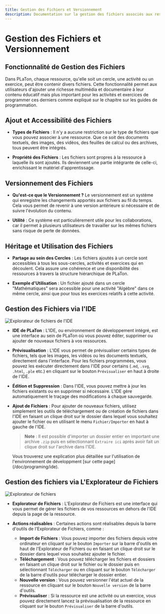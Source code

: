 ```yaml
---
title: Gestion des Fichiers et Versionnement
description: Documentation sur la gestion des fichiers associés aux ressources PLaTon, incluant l'ajout, l'édition et le partage. Explique le système de versionnement et l'utilisation de l'IDE et de l'explorateur de fichiers.
---
```



# Gestion des Fichiers et Versionnement

## Fonctionnalité de Gestion des Fichiers

Dans PLaTon, chaque ressource, qu'elle soit un cercle, une activité ou un exercice, peut être contenir divers fichiers.
Cette fonctionnalité permet aux utilisateurs d'ajouter une richesse multimédia et documentaire à leur contenu éducatif
mais plus important pour les activités et exercices de programmer ces derniers comme expliqué sur le chapitre sur les guides de programmation.

## Ajout et Accessibilité des Fichiers

- **Types de Fichiers** :
  Il n'y a aucune restriction sur le type de fichiers que vous pouvez associer à une ressource. Que ce soit des documents textuels, des images, des vidéos, des feuilles de calcul ou des archives, tous peuvent être intégrés.

- **Propriété des Fichiers** :
  Les fichiers sont propres à la ressource à laquelle ils sont ajoutés. Ils deviennent une partie intégrante de celle-ci, enrichissant le matériel d'apprentissage.

## Versionnement des Fichiers

- **Qu'est-ce que le Versionnement ?**
  Le versionnement est un système qui enregistre les changements apportés aux fichiers au fil du temps. Cela vous permet de revenir à une version antérieure si nécessaire et de suivre l'évolution du contenu.

- **Utilité** :
  Ce système est particulièrement utile pour les collaborations, car il permet à plusieurs utilisateurs de travailler sur les mêmes fichiers sans risque de perte de données.

## Héritage et Utilisation des Fichiers

- **Partage au sein des Cercles** :
  Les fichiers ajoutés à un cercle sont accessibles à tous les sous-cercles, activités et exercices qui en découlent. Cela assure une cohérence et une disponibilité des ressources à travers la structure hiérarchique de PLaTon.

- **Exemple d'Utilisation** :
  Un fichier ajouté dans un cercle "Mathématiques" sera accessible pour une activité "Algèbre" dans ce même cercle, ainsi que pour tous les exercices relatifs à cette activité.

## Gestion des Fichiers via l'IDE

![Explorateur de fichiers de l'IDE](../../../public/screens/resources/ide/explorer.png)

- **IDE de PLaTon** :
  L'IDE, ou environnement de développement intégré, est une interface au sein de PLaTon où vous pouvez éditer, supprimer ou ajouter de nouveaux fichiers à vos ressources.

- **Prévisualisation** :
  L'IDE vous permet de prévisualiser certains types de fichiers, tels que les images, les vidéos ou les documents textuels, directement dans l'interface.
  Pour les fichiers programmées, vous pouvez les exécuter directement dans l'IDE pour certains (`.md`, `.svg`, `.html`, `.ple` etc.) en cliquant sur le bouton `Prévisualiser` en haut à droite de l'IDE.

- **Édition et Suppression** :
  Dans l'IDE, vous pouvez mettre à jour les fichiers existants ou en supprimer si nécessaire.
  L'IDE gère automatiquement le traçage des modifications à chaque sauvegarde.

- **Ajout de Fichiers** :
  Pour ajouter de nouveaux fichiers, utilisez simplement les outils de téléchargement ou de création de fichiers dans l'IDE en faisant un clique droit sur le dossier dans lequel vous souhaitez ajouter le fichier ou en utilisant le menu `Fichier/Importer` en haut à gauche de l'IDE.

  > **Note** : Il est possible d'importer un dossier entier en important une archive `.zip` puis en sélectionnant `Extraire ici` après avoir fait un clique droit sur l'archive dans l'IDE.

  <Callout type="info">
    Vous trouverez une explication plus détaillée sur l'utilisation de l'environnement de développment [sur cette
    page](/doc/programing/ide).
  </Callout>

## Gestion des fichiers via L'Explorateur de Fichiers

![Explorateur de fichiers](../../../public/screens/resources/explorer.png)

- **Explorateur de Fichiers** :
  L'Explorateur de Fichiers est une interface qui vous permet de gérer les fichiers de vos ressources en dehors de l'IDE depuis la page de la ressource.

- **Actions réalisables** : Certaines actions sont réalisables depuis la barre d'outils de l'Explorateur de Fichiers, comme :
  - **Import de Fichiers** : Vous pouvez importer des fichiers depuis votre ordinateur en cliquant sur le bouton `Importer` sur la barre d'outils en haut de l'Explorateur de Fichiers ou en faisant un clique droit sur le dossier dans lequel vous souhaitez ajouter le fichier.
  - **Téléchargement** : Vous pouvez télécharger les fichiers et dossiers en faisant un clique droit sur le fichier ou le dossier puis en sélectionnant `Télécharger` ou en cliquant sur le bouton `Télécharger` de la barre d'outils pour télécharger le dossier entier.
  - **Nouvelle version** : Vous pouvez versionner l'état actuel de la ressource en cliquant sur le bouton `Nouvelle version` de la barre d'outils.
  - **Prévisualiser** : Si la ressource est une activité ou un exercice, vous pouvez directement lancez la prévisualisation de la ressource en cliquant sur le bouton `Prévisualiser` de la barre d'outils.

